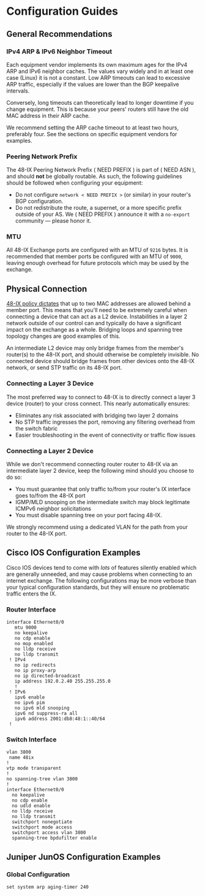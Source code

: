 
<SEO title="Governance" description="48-IX Governance & Leadership" />

# Configuration Guides

## General Recommendations

### IPv4 ARP & IPv6 Neighbor Timeout

Each equipment vendor implements its own maximum ages for the IPv4 ARP and IPv6 neighbor caches. The values vary widely and in at least one case (Linux) it is not a constant. Low ARP timeouts can lead to excessive ARP traffic, especially if the values are lower than the BGP keepalive intervals.

Conversely, long timeouts can theoretically lead to longer downtime if you change equipment. This is because your peers' routers still have the old MAC address in their ARP cache.

We recommend setting the ARP cache timeout to at least two hours, preferably four. See the sections on specific equipment vendors for examples.

### Peering Network Prefix

The 48-IX Peering Network Prefix ( NEED PREFIX ) is part of ( NEED ASN ), and should **not** be globally routable. As such, the following guidelines should be followed when configuring your equipment:

- Do not configure `network < NEED PREFIX >` (or similar) in your router's BGP configuration.
- Do not redistribute the route, a supernet, or a more specific prefix outside of your AS. We ( NEED PREFIX ) announce it with a `no-export` community — please honor it.

### MTU

All 48-IX Exchange ports are configured with an MTU of `9216` bytes. It is recommended that member ports be configured with an MTU of `9000`, leaving enough overhead for future protocols which may be used by the exchange.

## Physical Connection

[48-IX policy dictates](interfaces.mdx) that up to two MAC addresses are allowed behind a member port. This means that you'll need to be extremely careful when connecting a device that can act as a L2 device. Instabilities in a layer 2 network outside of our control can and typically do have a significant impact on the exchange as a whole. Bridging loops and spanning tree topology changes are good examples of this.

An intermediate L2 device may only bridge frames from the member's router(s) to the 48-IX port, and should otherwise be completely invisible. No connected device should bridge frames from other devices onto the 48-IX network, or send STP traffic on its 48-IX port.

### Connecting a Layer 3 Device

The most preferred way to connect to 48-IX is to directly connect a layer 3 device (router) to your cross connect. This nearly automatically ensures:

- Eliminates any risk associated with bridging two layer 2 domains
- No STP traffic ingresses the port, removing any filtering overhead from the switch fabric
- Easier troubleshooting in the event of connectivity or traffic flow issues

<ConnectionL3 />

### Connecting a Layer 2 Device

While we don't recommend connecting router router to 48-IX via an intermediate layer 2 device, keep the following mind should you choose to do so:

- You must guarantee that only traffic to/from your router's IX interface goes to/from the 48-IX port
- IGMP/MLD snooping on the intermediate switch may block legitimate ICMPv6 neighbor solicitations
- You must disable spanning tree on your port facing 48-IX.

<Admonition
  type="critical"
  title="Spanning Tree"
  message="48-IX ports are configured with Spanning-Tree BPDU Guard/Protection, which means a port will be immediately shut down if STP frames are received on the port."
/>

We strongly recommend using a dedicated VLAN for the path from your router to the 48-IX port.

<ConnectionL2 />

## Cisco IOS Configuration Examples

Cisco IOS devices tend to come with _lots_ of features silently enabled which are generally unneeded, and may cause problems when connecting to an internet exchange. The following configurations may be more verbose than your typical configuration standards, but they will ensure no problematic traffic enters the IX.

### Router Interface

```
interface Ethernet0/0
   mtu 9000
   no keepalive
   no cdp enable
   no mop enabled
   no lldp receive
   no lldp transmit
 ! IPv4
   no ip redirects
   no ip proxy-arp
   no ip directed-broadcast
   ip address 192.0.2.40 255.255.255.0
   !
 ! IPv6
   ipv6 enable
   no ipv6 pim
   no ipv6 mld snooping
   ipv6 nd suppress-ra all
   ipv6 address 2001:db8:48:1::40/64
 !
```

### Switch Interface

```
vlan 3800
 name 48ix
!
vtp mode transparent
!
no spanning-tree vlan 3800
!
interface Ethernet0/0
  no keepalive
  no cdp enable
  no udld enable
  no lldp receive
  no lldp transmit
  switchport nonegotiate
  switchport mode access
  switchport access vlan 3800
  spanning-tree bpdufilter enable
```

<!--
### BGP

```
router bgp 64496
 bgp log-neighbor-changes
 no bgp enforce-first-as
 !
 neighbor 48ix-ipv4 peer-group
 neighbor 48ix-ipv4 remote-as 65000
 neighbor 192.0.2.1 peer-group 48ix-ipv4
 neighbor 192.0.2.2 peer-group 48ix-ipv4
 !
 neighbor 48ix-ipv6 peer-group
 neighbor 48ix-ipv6 remote-as 65000
 neighbor 2001:db8:48:1::1 peer-group 48ix-ipv6
 neighbor 2001:db8:48:1::2 peer-group 48ix-ipv6
!
address-family ipv4
 network 203.0.113.0 mask 255.255.255.0
 neighbor 48ix-ipv4 next-hop-self
 neighbor 48ix-ipv4 soft-reconfiguration inbound
 neighbor 48ix-ipv4 prefix-list RS-OUT out
 neighbor 48ix-ipv4 route-map LOCALPREF-ix in
 neighbor 192.0.2.1 activate
 neighbor 192.0.2.2 activate
 no neighbor 2001:db8:48:1::1 activate
 no neighbor 2001:db8:48:1::2 activate
exit-address-family
!
address-family ipv6
 network 2001:db8:1::/48
 neighbor 48ix-ipv6 next-hop-self
 neighbor 48ix-ipv6 soft-reconfiguration inbound
 neighbor 48ix-ipv6 prefix-list RS6-OUT out
 neighbor 48ix-ipv6 route-map LOCALPREF-ix in
 neighbor 2001:db8:48:1::1 activate
 neighbor 2001:db8:48:1::2 activate
exit-address-family
```
-->

## Juniper JunOS Configuration Examples

### Global Configuration

```
set system arp aging-timer 240
```
